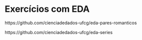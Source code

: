# Exercícios com EDA {#eda-exercicio}

https://github.com/cienciadedados-ufcg/eda-pares-romanticos 

https://github.com/cienciadedados-ufcg/eda-series

